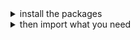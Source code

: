 
<details><summary>install the packages</summary>

Install from [the React bundle](?path=/docs/introduction-installation--page) or as a standalone component:

```bash
    npm install @orbit-ui/css-normalize @orbit-ui/tachyons @orbit-ui/semantic-ui-theme semantic-ui-react
```

</details>

<details><summary >then import what you need</summary>

<Fragment>{props.imports}</Fragment>

</details>





